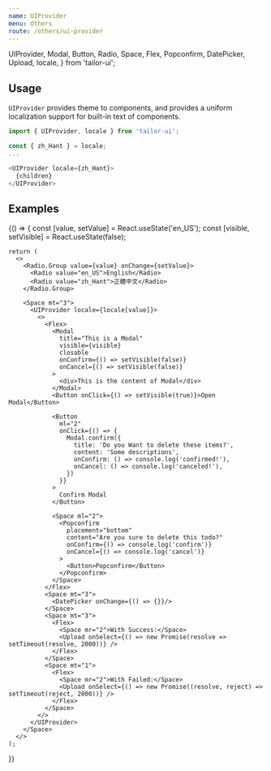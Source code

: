 ```yaml
---
name: UIProvider
menu: Others
route: /others/ui-provider
---
```



  UIProvider,
  Modal,
  Button,
  Radio,
  Space,
  Flex,
  Popconfirm,
  DatePicker,
  Upload,
  locale,
} from 'tailor-ui';

## Usage

`UIProvider` provides theme to components, and provides a uniform localization support for built-in text of components.

```js
import { UIProvider, locale } from 'tailor-ui';

const { zh_Hant } = locale;
...

<UIProvider locale={zh_Hant}>
  {children}
</UIProvider>
```

## Examples

<Playground>
  {() => {
    const [value, setValue] = React.useState('en_US');
    const [visible, setVisible] = React.useState(false);

    return (
      <>
        <Radio.Group value={value} onChange={setValue}>
          <Radio value="en_US">English</Radio>
          <Radio value="zh_Hant">正體中文</Radio>
        </Radio.Group>

        <Space mt="3">
          <UIProvider locale={locale[value]}>
            <>
              <Flex>
                <Modal
                  title="This is a Modal"
                  visible={visible}
                  closable
                  onConfirm={() => setVisible(false)}
                  onCancel={() => setVisible(false)}
                >
                  <div>This is the content of Modal</div>
                </Modal>
                <Button onClick={() => setVisible(true)}>Open Modal</Button>

                <Button
                  ml="2"
                  onClick={() => {
                    Modal.confirm({
                      title: 'Do you Want to delete these items?',
                      content: 'Some descriptions',
                      onConfirm: () => console.log('confirmed!'),
                      onCancel: () => console.log('canceled!'),
                    })
                  }}
                >
                  Confirm Modal
                </Button>

                <Space ml="2">
                  <Popconfirm
                    placement="bottom"
                    content="Are you sure to delete this todo?"
                    onConfirm={() => console.log('confirm')}
                    onCancel={() => console.log('cancel')}
                  >
                    <Button>Popconfirm</Button>
                  </Popconfirm>
                </Space>
              </Flex>
              <Space mt="3">
                <DatePicker onChange={() => {}}/>
              </Space>
              <Space mt="3">
                <Flex>
                  <Space mr="2">With Success:</Space>
                  <Upload onSelect={() => new Promise(resolve => setTimeout(resolve, 2000))} />
                </Flex>
              </Space>
              <Space mt="1">
                <Flex>
                  <Space mr="2">With Failed:</Space>
                  <Upload onSelect={() => new Promise((resolve, reject) => setTimeout(reject, 2000))} />
                </Flex>
              </Space>
            </>
          </UIProvider>
        </Space>
      </>
    );

}}

</Playground>
